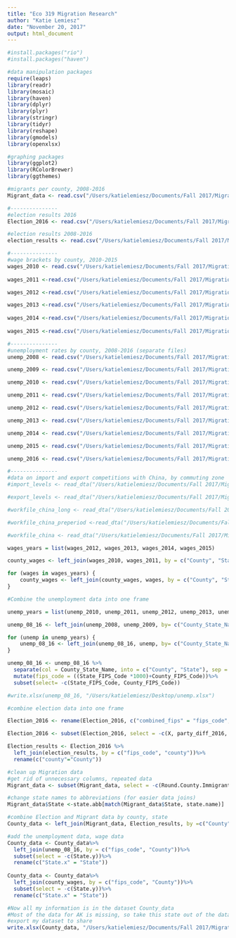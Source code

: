 ```yaml
---
title: "Eco 319 Migration Research"
author: "Katie Lemiesz"
date: "November 20, 2017"
output: html_document
---
```


```r
#install.packages("rio")
#install.packages("haven")

#data manipulation packages
require(leaps)
library(readr)
library(mosaic)
library(haven)
library(dplyr)
library(plyr)
library(stringr)
library(tidyr)
library(reshape)
library(gmodels)
library(openxlsx)

#graphing packages
library(ggplot2)
library(RColorBrewer)
library(ggthemes)

```

```r
#migrants per county, 2008-2016
Migrant_data <- read.csv("/Users/katielemiesz/Documents/Fall 2017/Migration Economics/Research Project/Data/Migrants_in_County_data.csv")

#---------------
#election results 2016
Election_2016 <- read.csv("/Users/katielemiesz/Documents/Fall 2017/Migration Economics/Research Project/Data/Election Data from GitHub/2016_US_County_Level_Presidential_Results.csv")

#election results 2008-2016
election_results <- read.csv("/Users/katielemiesz/Documents/Fall 2017/Migration Economics/Research Project/Data/Election Data from GitHub/US_County_Level_Presidential_Results_08-16.csv")

#---------------
#wage brackets by county, 2010-2015
wages_2010 <- read.csv("/Users/katielemiesz/Documents/Fall 2017/Migration Economics/Research Project/Data/County_wages_2010.csv")
  
wages_2011 <-read.csv("/Users/katielemiesz/Documents/Fall 2017/Migration Economics/Research Project/Data/County_wages_2011.csv")

wages_2012 <-read.csv("/Users/katielemiesz/Documents/Fall 2017/Migration Economics/Research Project/Data/County_wages_2012.csv")

wages_2013 <-read.csv("/Users/katielemiesz/Documents/Fall 2017/Migration Economics/Research Project/Data/County_wages_2013.csv")
  
wages_2014 <-read.csv("/Users/katielemiesz/Documents/Fall 2017/Migration Economics/Research Project/Data/County_wages_2014.csv")
  
wages_2015 <-read.csv("/Users/katielemiesz/Documents/Fall 2017/Migration Economics/Research Project/Data/County_wages_2015.csv")

#---------------
#unemployment rates by county, 2008-2016 (separate files)
unemp_2008 <- read.csv("/Users/katielemiesz/Documents/Fall 2017/Migration Economics/Research Project/Data/Unemp Rates/laucnty08.csv")

unemp_2009 <- read.csv("/Users/katielemiesz/Documents/Fall 2017/Migration Economics/Research Project/Data/Unemp Rates/laucnty09.csv")

unemp_2010 <- read.csv("/Users/katielemiesz/Documents/Fall 2017/Migration Economics/Research Project/Data/Unemp Rates/laucnty10.csv")

unemp_2011 <- read.csv("/Users/katielemiesz/Documents/Fall 2017/Migration Economics/Research Project/Data/Unemp Rates/laucnty11.csv")

unemp_2012 <- read.csv("/Users/katielemiesz/Documents/Fall 2017/Migration Economics/Research Project/Data/Unemp Rates/laucnty12.csv")

unemp_2013 <- read.csv("/Users/katielemiesz/Documents/Fall 2017/Migration Economics/Research Project/Data/Unemp Rates/laucnty13.csv")

unemp_2014 <- read.csv("/Users/katielemiesz/Documents/Fall 2017/Migration Economics/Research Project/Data/Unemp Rates/laucnty14.csv")

unemp_2015 <- read.csv("/Users/katielemiesz/Documents/Fall 2017/Migration Economics/Research Project/Data/Unemp Rates/laucnty15.csv")

unemp_2016 <- read.csv("/Users/katielemiesz/Documents/Fall 2017/Migration Economics/Research Project/Data/Unemp Rates/laucnty16.csv")

#---------------
#data on import and export competitions with China, by commuting zone
#import_levels <- read_dta("/Users/katielemiesz/Documents/Fall 2017/Migration Economics/Research Project/Data/import competition measure/dta/import_levels.dta", encoding = NULL)

#export_levels <- read_dta("/Users/katielemiesz/Documents/Fall 2017/Migration Economics/Research Project/Data/import competition measure/dta/export_levels.dta", encoding = NULL)

#workfile_china_long <- read_dta("/Users/katielemiesz/Documents/Fall 2017/Migration Economics/Research Project/Data/import competition measure/dta/workfile_china_long.dta", encoding = NULL)

#workfile_china_preperiod <-read_dta("/Users/katielemiesz/Documents/Fall 2017/Migration Economics/Research Project/Data/import competition measure/dta/workfile_china_preperiod.dta", encoding = NULL)

#workfile_china <- read_dta("/Users/katielemiesz/Documents/Fall 2017/Migration Economics/Research Project/Data/import competition measure/dta/workfile_china.dta", encoding = NULL)

```

```r
wages_years = list(wages_2012, wages_2013, wages_2014, wages_2015)

county_wages <- left_join(wages_2010, wages_2011, by = c("County", "State", "fips_code"))

for (wages in wages_years) {
    county_wages <- left_join(county_wages, wages, by = c("County", "State", "fips_code"))
}

```



```r
#Combine the unemployment data into one frame

unemp_years = list(unemp_2010, unemp_2011, unemp_2012, unemp_2013, unemp_2014, unemp_2015, unemp_2016)

unemp_08_16 <- left_join(unemp_2008, unemp_2009, by= c("County_State_Name","State_FIPS_Code", "County_FIPS_Code"))

for (unemp in unemp_years) {
    unemp_08_16 <- left_join(unemp_08_16, unemp, by= c("County_State_Name", "State_FIPS_Code", "County_FIPS_Code"))
}

unemp_08_16 <- unemp_08_16 %>%
  separate(col = County_State_Name, into = c("County", "State"), sep = ",") %>%
  mutate(fips_code = ((State_FIPS_Code *1000)+County_FIPS_Code))%>%
  subset(select= -c(State_FIPS_Code, County_FIPS_Code))

#write.xlsx(unemp_08_16, "/Users/katielemiesz/Desktop/unemp.xlsx")
```

```r
#combine election data into one frame

Election_2016 <- rename(Election_2016, c("combined_fips" = "fips_code", "county_name"="county", "votes_dem"="votes_dem_2016", "votes_gop"="votes_gop_2016", "total_votes"="total_votes_2016", "per_dem"="percent_dem_2016", "per_gop"="percent_gop_2016", "diff"="party_diff_2016", "per_point_diff"="per_point_diff_2016", "state_abbr"="State"))

Election_2016 <- subset(Election_2016, select = -c(X, party_diff_2016, per_point_diff_2016))

Election_results <- Election_2016 %>%
  left_join(election_results, by = c("fips_code", "county"))%>%
  rename(c("county"="County"))

```


```r
#clean up Migration data
#get rid of unnecessary columns, repeated data
Migrant_data <- subset(Migrant_data, select = -c(Round.County.Immigrants, Round.State.Immigrants, State.Immigrants))

#change state names to abbreviations (for easier data joins)
Migrant_data$State <-state.abb[match(Migrant_data$State, state.name)]

```

```r
#combine Election and Migrant data by county, state
County_data <- left_join(Migrant_data, Election_results, by =c("County", "State"))

#add the unemployment data, wage data
County_data <- County_data%>%
  left_join(unemp_08_16, by = c("fips_code", "County"))%>%
  subset(select = -c(State.y))%>%
  rename(c("State.x" = "State"))
  
County_data <- County_data%>%
  left_join(county_wages, by = c("fips_code", "County"))%>%
  subset(select = -c(State.y))%>%
  rename(c("State.x" = "State"))

#Now all my information is in the dataset County_data
#Most of the data for AK is missing, so take this state out of the dataset
#export my dataset to share
write.xlsx(County_data, "/Users/katielemiesz/Documents/Fall 2017/Migration Economics/Research Project/Data/County_data.xlsx")
```

